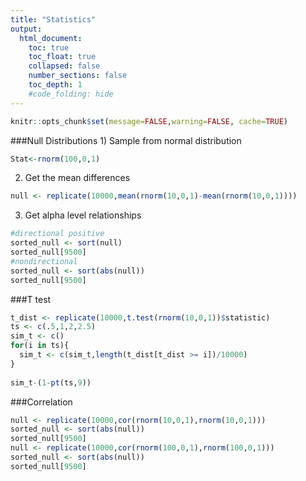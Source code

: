 ```yaml
---
title: "Statistics"
output:
  html_document:
    toc: true
    toc_float: true
    collapsed: false
    number_sections: false
    toc_depth: 1
    #code_folding: hide
---
```


```r
knitr::opts_chunk$set(message=FALSE,warning=FALSE, cache=TRUE)
```
###Null Distributions
1) Sample from normal distribution

```r
Stat<-rnorm(100,0,1)
```
2) Get the mean differences
```r
null <- replicate(10000,mean(rnorm(10,0,1)-mean(rnorm(10,0,1))))                
```
3) Get alpha level relationships
```r
#directional positive
sorted_null <- sort(null)
sorted_null[9500]
#nondirectional
sorted_null <- sort(abs(null))
sorted_null[9500]
```
###T test
```r
t_dist <- replicate(10000,t.test(rnorm(10,0,1))$statistic)
ts <- c(.5,1,2,2.5)
sim_t <- c()
for(i in ts){
  sim_t <- c(sim_t,length(t_dist[t_dist >= i])/10000)
}
  
sim_t-(1-pt(ts,9))
```
###Correlation
```r
null <- replicate(10000,cor(rnorm(10,0,1),rnorm(10,0,1)))
sorted_null <- sort(abs(null))
sorted_null[9500]
null <- replicate(10000,cor(rnorm(100,0,1),rnorm(100,0,1)))
sorted_null <- sort(abs(null))
sorted_null[9500]
```

